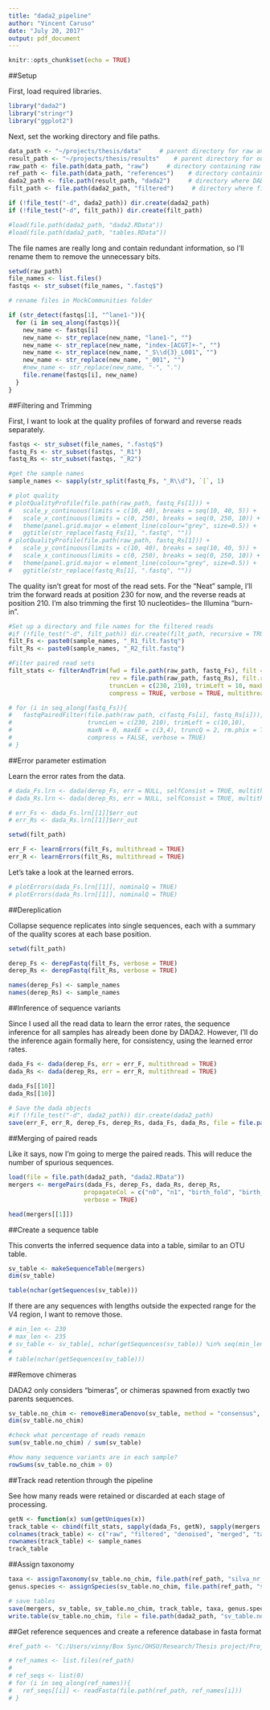 ```yaml
---
title: "dada2_pipeline"
author: "Vincent Caruso"
date: "July 20, 2017"
output: pdf_document
---
```


```r
knitr::opts_chunk$set(echo = TRUE)
```

##Setup

First, load required libraries.
```r

library("dada2")
library("stringr")
library("ggplot2")

```

Next, set the working directory and file paths.
```r

data_path <- "~/projects/thesis/data"     # parent directory for raw and filtered data and reference dbs
result_path <- "~/projects/thesis/results"    # parent directory for outputs of read processsing methods
raw_path <- file.path(data_path, "raw")     # directory containing raw read files
ref_path <- file.path(data_path, "references")    # directory containing reference databases
dada2_path <- file.path(result_path, "dada2")     # directory where DADA2 processing results will be stored
filt_path <- file.path(dada2_path, "filtered")     # directory where filtered reads will be stored

if (!file_test("-d", dada2_path)) dir.create(dada2_path)
if (!file_test("-d", filt_path)) dir.create(filt_path)

#load(file.path(dada2_path, "dada2.RData"))
#load(file.path(dada2_path, "tables.RData"))

```

The file names are really long and contain redundant information, so I'll rename them to remove the unnecessary bits.
```r

setwd(raw_path)
file_names <- list.files()
fastqs <- str_subset(file_names, ".fastq$")

# rename files in MockCommunities folder

if (str_detect(fastqs[1], "^lane1-")){
  for (i in seq_along(fastqs)){
    new_name <- fastqs[i]
    new_name <- str_replace(new_name, "lane1-", "")
    new_name <- str_replace(new_name, "index-[ACGT]+-", "")
    new_name <- str_replace(new_name, "_S\\d{3}_L001", "")
    new_name <- str_replace(new_name, "_001", "")
    #new_name <- str_replace(new_name, "-", ".")
    file.rename(fastqs[i], new_name)
  }
}

```


##Filtering and Trimming

First, I want to look at the quality profiles of forward and reverse reads separately.
```r

fastqs <- str_subset(file_names, ".fastq$")
fastq_Fs <- str_subset(fastqs, "_R1")
fastq_Rs <- str_subset(fastqs, "_R2")

#get the sample names
sample_names <- sapply(str_split(fastq_Fs, "_R\\d"), `[`, 1)

# plot quality
# plotQualityProfile(file.path(raw_path, fastq_Fs[1])) + 
#   scale_y_continuous(limits = c(10, 40), breaks = seq(10, 40, 5)) +
#   scale_x_continuous(limits = c(0, 250), breaks = seq(0, 250, 10)) +
#   theme(panel.grid.major = element_line(colour="grey", size=0.5)) +
#   ggtitle(str_replace(fastq_Fs[1], ".fastq", ""))
# plotQualityProfile(file.path(raw_path, fastq_Rs[1])) + 
#   scale_y_continuous(limits = c(10, 40), breaks = seq(10, 40, 5)) +
#   scale_x_continuous(limits = c(0, 250), breaks = seq(0, 250, 10)) +
#   theme(panel.grid.major = element_line(colour="grey", size=0.5)) +
#   ggtitle(str_replace(fastq_Rs[1], ".fastq", ""))


```

The quality isn't great for most of the read sets. For the "Neat" sample, I'll trim the forward reads at position 230 for now, and the reverse reads at position 210. I'm also trimming the first 10 nucleotides-- the Illumina "burn-in".
```r

#Set up a directory and file names for the filtered reads
#if (!file_test("-d", filt_path)) dir.create(filt_path, recursive = TRUE)
filt_Fs <- paste0(sample_names, "_R1_filt.fastq")
filt_Rs <- paste0(sample_names, "_R2_filt.fastq")

#Filter paired read sets
filt_stats <- filterAndTrim(fwd = file.path(raw_path, fastq_Fs), filt = file.path(filt_path, filt_Fs),
                            rev = file.path(raw_path, fastq_Rs), filt.rev = file.path(filt_path, filt_Rs),
                            truncLen = c(230, 210), trimLeft = 10, maxEE = c(3, 4), truncQ = 2, rm.phix = TRUE, 
                            compress = TRUE, verbose = TRUE, multithread = TRUE)

# for (i in seq_along(fastq_Fs)){
#   fastqPairedFilter(file.path(raw_path, c(fastq_Fs[i], fastq_Rs[i])), file.path(filt_path, c(filt_Fs[i], filt_Rs[i])), 
#                     truncLen = c(230, 210), trimLeft = c(10,10),
#                     maxN = 0, maxEE = c(3,4), truncQ = 2, rm.phix = TRUE,
#                     compress = FALSE, verbose = TRUE)
# }

```


##Error parameter estimation

Learn the error rates from the data.
```r

# dada_Fs.lrn <- dada(derep_Fs, err = NULL, selfConsist = TRUE, multithread = TRUE)
# dada_Rs.lrn <- dada(derep_Rs, err = NULL, selfConsist = TRUE, multithread = TRUE)

# err_Fs <- dada_Fs.lrn[[1]]$err_out
# err_Rs <- dada_Rs.lrn[[1]]$err_out

setwd(filt_path)

err_F <- learnErrors(filt_Fs, multithread = TRUE)
err_R <- learnErrors(filt_Rs, multithread = TRUE)

```

Let's take a look at the learned errors.
```r

# plotErrors(dada_Fs.lrn[[1]], nominalQ = TRUE)
# plotErrors(dada_Rs.lrn[[1]], nominalQ = TRUE)


```

##Dereplication

Collapse sequence replicates into single sequences, each with a summary of the quality scores at each base position.
```r

setwd(filt_path)

derep_Fs <- derepFastq(filt_Fs, verbose = TRUE)
derep_Rs <- derepFastq(filt_Rs, verbose = TRUE)

names(derep_Fs) <- sample_names
names(derep_Rs) <- sample_names

```


##Inference of sequence variants

Since I used all the read data to learn the error rates, the sequence inference for all samples has already been done by DADA2. However, I'll do the inference again formally here, for consistency, using the learned error rates.
```r

dada_Fs <- dada(derep_Fs, err = err_F, multithread = TRUE)
dada_Rs <- dada(derep_Rs, err = err_R, multithread = TRUE)

dada_Fs[[10]]
dada_Rs[[10]]

# Save the dada objects
#if (!file_test("-d", dada2_path)) dir.create(dada2_path)
save(err_F, err_R, derep_Fs, derep_Rs, dada_Fs, dada_Rs, file = file.path(dada2_path, "dada2.RData"))

```


##Merging of paired reads

Like it says, now I'm going to merge the paired reads. This will reduce the number of spurious sequences.
```r

load(file = file.path(dada2_path, "dada2.RData"))
mergers <- mergePairs(dada_Fs, derep_Fs, dada_Rs, derep_Rs, 
                     propagateCol = c("n0", "n1", "birth_fold", "birth_ham"), 
                     verbose = TRUE)

head(mergers[[1]])

```


##Create a sequence table

This converts the inferred sequence data into a table, similar to an OTU table.
```r

sv_table <- makeSequenceTable(mergers)
dim(sv_table)

table(nchar(getSequences(sv_table)))

```

If there are any sequences with lengths outside the expected range for the V4 region, I want to remove those.
```r

# min_len <- 230
# max_len <- 235
# sv_table <- sv_table[, nchar(getSequences(sv_table)) %in% seq(min_len, max_len)]
# 
# table(nchar(getSequences(sv_table)))


```


##Remove chimeras

DADA2 only considers "bimeras", or chimeras spawned from exactly two parents sequences.
```r

sv_table.no_chim <- removeBimeraDenovo(sv_table, method = "consensus", verbose = TRUE)
dim(sv_table.no_chim)

#check what percentage of reads remain
sum(sv_table.no_chim) / sum(sv_table)

#how many sequence variants are in each sample?
rowSums(sv_table.no_chim > 0)

```


##Track read retention through the pipeline

See how many reads were retained or discarded at each stage of processing.
```r

getN <- function(x) sum(getUniques(x))
track_table <- cbind(filt_stats, sapply(dada_Fs, getN), sapply(mergers, getN), rowSums(sv_table), rowSums(sv_table.no_chim))
colnames(track_table) <- c("raw", "filtered", "denoised", "merged", "tabled", "non_chim")
rownames(track_table) <- sample_names
track_table

```

##Assign taxonomy
```r

taxa <- assignTaxonomy(sv_table.no_chim, file.path(ref_path, "silva_nr_v128_train_set.fa.gz"), multithread = TRUE)
genus.species <- assignSpecies(sv_table.no_chim, file.path(ref_path, "silva_species_assignment_v128.fa.gz"))

# save tables
save(mergers, sv_table, sv_table.no_chim, track_table, taxa, genus.species, file = file.path(dada2_path, "tables.RData"))
write.table(sv_table.no_chim, file = file.path(dada2_path, "sv_table.no_chim.txt"), quote = FALSE, sep = "\t")

```


##Get reference sequences and create a reference database in fasta format

```r

#ref_path <- "C:/Users/vinny/Box Sync/OHSU/Research/Thesis project/Projects/Miseq316/ZymoBIOMICS.STD.genomes.ZR160406/BioPool_genomes/16S-18S"

# ref_names <- list.files(ref_path)
# 
# ref_seqs <- list(0)
# for (i in seq_along(ref_names)){
#   ref_seqs[[i]] <- readFasta(file.path(ref_path, ref_names[i]))
# }

```